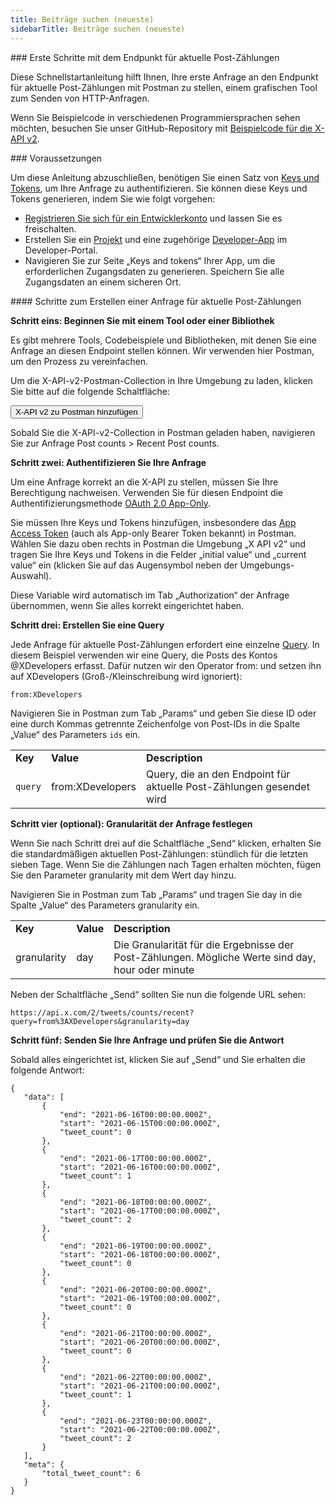 ```yaml
---
title: Beiträge suchen (neueste)
sidebarTitle: Beiträge suchen (neueste)
---
```



<div id="getting-started-with-the-recent-post-counts-endpoint">
  ### Erste Schritte mit dem Endpunkt für aktuelle Post-Zählungen
</div>

Diese Schnellstartanleitung hilft Ihnen, Ihre erste Anfrage an den Endpunkt für aktuelle Post-Zählungen mit Postman zu stellen, einem grafischen Tool zum Senden von HTTP-Anfragen.

Wenn Sie Beispielcode in verschiedenen Programmiersprachen sehen möchten, besuchen Sie unser GitHub-Repository mit [Beispielcode für die X-API v2](https://github.com/xdevplatform/Twitter-API-v2-sample-code).

<Note>
  ### Voraussetzungen

  Um diese Anleitung abzuschließen, benötigen Sie einen Satz von [Keys und Tokens](/de/resources/fundamentals/authentication), um Ihre Anfrage zu authentifizieren. Sie können diese Keys und Tokens generieren, indem Sie wie folgt vorgehen:

  - [Registrieren Sie sich für ein Entwicklerkonto](https://developer.x.com/en/apply-for-access) und lassen Sie es freischalten.
  - Erstellen Sie ein [Projekt](/de/resources/fundamentals/projects) und eine zugehörige [Developer-App](/de/resources/fundamentals/developer-apps) im Developer-Portal.
  - Navigieren Sie zur Seite „Keys and tokens“ Ihrer App, um die erforderlichen Zugangsdaten zu generieren. Speichern Sie alle Zugangsdaten an einem sicheren Ort.
</Note>

<div id="steps-to-build-a-recent-post-counts-request">
  #### Schritte zum Erstellen einer Anfrage für aktuelle Post-Zählungen
</div>

**Schritt eins: Beginnen Sie mit einem Tool oder einer Bibliothek**

Es gibt mehrere Tools, Codebeispiele und Bibliotheken, mit denen Sie eine Anfrage an diesen Endpoint stellen können. Wir verwenden hier Postman, um den Prozess zu vereinfachen.

Um die X-API-v2-Postman-Collection in Ihre Umgebung zu laden, klicken Sie bitte auf die folgende Schaltfläche:

<Button href="https://app.getpostman.com/run-collection/9956214-784efcda-ed4c-4491-a4c0-a26470a67400">
  X-API v2 zu Postman hinzufügen
</Button>

Sobald Sie die X-API-v2-Collection in Postman geladen haben, navigieren Sie zur Anfrage Post counts > Recent Post counts.

**Schritt zwei: Authentifizieren Sie Ihre Anfrage**

Um eine Anfrage korrekt an die X-API zu stellen, müssen Sie Ihre Berechtigung nachweisen. Verwenden Sie für diesen Endpoint die Authentifizierungsmethode [OAuth 2.0 App-Only](/de/resources/fundamentals/authentication#app-only-authentication-and-oauth-2-0-bearer-token).

Sie müssen Ihre Keys und Tokens hinzufügen, insbesondere das [App Access Token](/de/resources/fundamentals/authentication#using-and-generating-an-app-only-bearer-token) (auch als App-only Bearer Token bekannt) in Postman. Wählen Sie dazu oben rechts in Postman die Umgebung „X API v2“ und tragen Sie Ihre Keys und Tokens in die Felder „initial value“ und „current value“ ein (klicken Sie auf das Augensymbol neben der Umgebungs-Auswahl).

Diese Variable wird automatisch im Tab „Authorization“ der Anfrage übernommen, wenn Sie alles korrekt eingerichtet haben.
 

**Schritt drei: Erstellen Sie eine Query**

Jede Anfrage für aktuelle Post-Zählungen erfordert eine einzelne [Query](/de/x-api/posts/counts/integrate/build-a-query). In diesem Beispiel verwenden wir eine Query, die Posts des Kontos @XDevelopers erfasst. Dafür nutzen wir den Operator from: und setzen ihn auf XDevelopers (Groß-/Kleinschreibung wird ignoriert):

`from:XDevelopers`

Navigieren Sie in Postman zum Tab „Params“ und geben Sie diese ID oder eine durch Kommas getrennte Zeichenfolge von Post-IDs in die Spalte „Value“ des Parameters `ids` ein.

|     |     |     |
| :--- | :--- | :--- |
| **Key** | **Value** | **Description** |
| `query` | from:XDevelopers | Query, die an den Endpoint für aktuelle Post-Zählungen gesendet wird |

**Schritt vier (optional): Granularität der Anfrage festlegen**

Wenn Sie nach Schritt drei auf die Schaltfläche „Send“ klicken, erhalten Sie die standardmäßigen aktuellen Post-Zählungen: stündlich für die letzten sieben Tage. Wenn Sie die Zählungen nach Tagen erhalten möchten, fügen Sie den Parameter granularity mit dem Wert day hinzu.

Navigieren Sie in Postman zum Tab „Params“ und tragen Sie day in die Spalte „Value“ des Parameters granularity ein.

|     |     |     |
| :--- | :--- | :--- |
| **Key** | **Value** | **Description** |
| granularity | day | Die Granularität für die Ergebnisse der Post-Zählungen. Mögliche Werte sind day, hour oder minute |

Neben der Schaltfläche „Send“ sollten Sie nun die folgende URL sehen:

`https://api.x.com/2/tweets/counts/recent?query=from%3AXDevelopers&granularity=day`

**Schritt fünf: Senden Sie Ihre Anfrage und prüfen Sie die Antwort**

Sobald alles eingerichtet ist, klicken Sie auf „Send“ und Sie erhalten die folgende Antwort:

```
{
   "data": [
       {
           "end": "2021-06-16T00:00:00.000Z",
           "start": "2021-06-15T00:00:00.000Z",
           "tweet_count": 0
       },
       {
           "end": "2021-06-17T00:00:00.000Z",
           "start": "2021-06-16T00:00:00.000Z",
           "tweet_count": 1
       },
       {
           "end": "2021-06-18T00:00:00.000Z",
           "start": "2021-06-17T00:00:00.000Z",
           "tweet_count": 2
       },
       {
           "end": "2021-06-19T00:00:00.000Z",
           "start": "2021-06-18T00:00:00.000Z",
           "tweet_count": 0
       },
       {
           "end": "2021-06-20T00:00:00.000Z",
           "start": "2021-06-19T00:00:00.000Z",
           "tweet_count": 0
       },
       {
           "end": "2021-06-21T00:00:00.000Z",
           "start": "2021-06-20T00:00:00.000Z",
           "tweet_count": 0
       },
       {
           "end": "2021-06-22T00:00:00.000Z",
           "start": "2021-06-21T00:00:00.000Z",
           "tweet_count": 1
       },
       {
           "end": "2021-06-23T00:00:00.000Z",
           "start": "2021-06-22T00:00:00.000Z",
           "tweet_count": 2
       }
   ],
   "meta": {
       "total_tweet_count": 6
   }
}
```